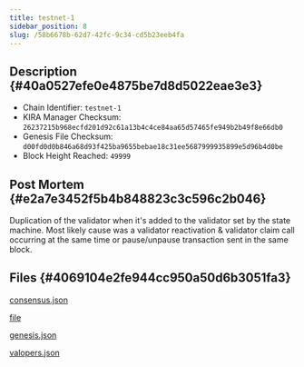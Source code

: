 ```yaml
---
title: testnet-1
sidebar_position: 8
slug: /58b6678b-62d7-42fc-9c34-cd5b23eeb4fa
---
```





## Description {#40a0527efe0e4875be7d8d5022eae3e3}

- Chain Identifier: `testnet-1`
- KIRA Manager Checksum: `26237215b968ecfd201d92c61a13b4c4ce84aa65d57465fe949b2b49f8e66db0`
- Genesis File Checksum: `d00fd0d0b846a68d93f425ba9655bebae18c31ee5687999935899e5d96b4d0be`
- Block Height Reached: `49999`

## Post Mortem {#e2a7e3452f5b4b848823c3c596c2b046}


Duplication of the validator when it's added to the validator set by the state machine. Most likely cause was a validator reactivation & validator claim call occurring at the same time or pause/unpause transaction sent in the same block.


## Files {#4069104e2fe944cc950a50d6b3051fa3}


[consensus.json](https://prod-files-secure.s3.us-west-2.amazonaws.com/9b5bfc45-bdb5-4b46-80e6-aabe3cae64d0/89201084-f3a3-4ae6-af04-fdda7f896378/consensus.json?X-Amz-Algorithm=AWS4-HMAC-SHA256&X-Amz-Content-Sha256=UNSIGNED-PAYLOAD&X-Amz-Credential=AKIAT73L2G45HZZMZUHI%2F20240312%2Fus-west-2%2Fs3%2Faws4_request&X-Amz-Date=20240312T044541Z&X-Amz-Expires=3600&X-Amz-Signature=75004281e2e58c266f1e4b7385b7e7cd40bc1e6cfc1911e9f676aac3a81ab641&X-Amz-SignedHeaders=host&x-id=GetObject)


[file](https://prod-files-secure.s3.us-west-2.amazonaws.com/9b5bfc45-bdb5-4b46-80e6-aabe3cae64d0/fdcca3cd-3f19-4bdb-b428-2861b627bec2/error.log.md?X-Amz-Algorithm=AWS4-HMAC-SHA256&X-Amz-Content-Sha256=UNSIGNED-PAYLOAD&X-Amz-Credential=AKIAT73L2G45HZZMZUHI%2F20240312%2Fus-west-2%2Fs3%2Faws4_request&X-Amz-Date=20240312T044541Z&X-Amz-Expires=3600&X-Amz-Signature=1f99c1cf5bdbde3179ac479a5b829aed53b2f9f00a81dabe5bdd8acc5bbad254&X-Amz-SignedHeaders=host&x-id=GetObject)


[genesis.json](https://prod-files-secure.s3.us-west-2.amazonaws.com/9b5bfc45-bdb5-4b46-80e6-aabe3cae64d0/eac70b61-df42-4db4-be13-81a4ef0de236/genesis.json?X-Amz-Algorithm=AWS4-HMAC-SHA256&X-Amz-Content-Sha256=UNSIGNED-PAYLOAD&X-Amz-Credential=AKIAT73L2G45HZZMZUHI%2F20240312%2Fus-west-2%2Fs3%2Faws4_request&X-Amz-Date=20240312T044541Z&X-Amz-Expires=3600&X-Amz-Signature=cbac8d48d0ff83ffc8bd2cb64a5f832468734fe7e8483cb3fa603dadb9dc078a&X-Amz-SignedHeaders=host&x-id=GetObject)


[valopers.json](https://prod-files-secure.s3.us-west-2.amazonaws.com/9b5bfc45-bdb5-4b46-80e6-aabe3cae64d0/b6595835-c77f-4847-96da-5a8817aac68a/valopers.json?X-Amz-Algorithm=AWS4-HMAC-SHA256&X-Amz-Content-Sha256=UNSIGNED-PAYLOAD&X-Amz-Credential=AKIAT73L2G45HZZMZUHI%2F20240312%2Fus-west-2%2Fs3%2Faws4_request&X-Amz-Date=20240312T044541Z&X-Amz-Expires=3600&X-Amz-Signature=4447e2f9c1be018ff22789cdfee84d84257675be78754fc60856d5f529452130&X-Amz-SignedHeaders=host&x-id=GetObject)

